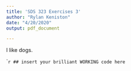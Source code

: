 ---
title: 'SDS 323 Exercises 3'
author: "Rylan Keniston"
date: "4/20/2020"
output: pdf_document

---
I like dogs.


```{r}
## insert your brilliant WORKING code here
``
